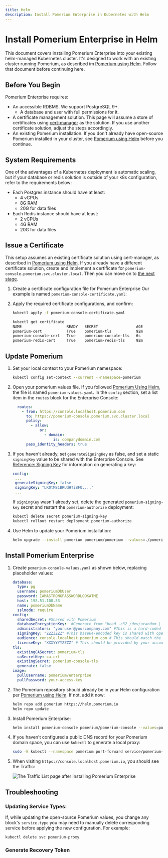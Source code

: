 ```yaml
---
title: Helm
description: Install Pomerium Enterprise in Kubernetes with Helm
---
```



# Install Pomerium Enterprise in Helm

This document covers installing Pomerium Enterprise into your existing helm-managed Kubernetes cluster. It's designed to work with an existing cluster running Pomerium, as described im [Pomerium using Helm]. Follow that document before continuing here.

## Before You Begin

Pomerium Enterprise requires:

- An accessible RDBMS. We support PostgreSQL 9+.
   - A database and user with full permissions for it.
- A certificate management solution. This page will assume a store of certificates using [cert-manager] as the solution. If you use another certificate solution, adjust the steps accordingly.
- An existing Pomerium installation. If you don't already have open-source Pomerium installed in your cluster, see [Pomerium using Helm] before you continue.


## System Requirements

One of the advantages of a Kubernetes deployment is automatic scaling, but if your database or redis solution is outside of your k8s configuration, refer to the requirements below:

- Each Postgres instance should have at least:
    - 4 vCPUs
    - 8G RAM
    - 20G for data files
- Each Redis instance should have at least:
    - 2 vCPUs
    - 4G RAM
    - 20G for data files

## Issue a Certificate

This setup assumes an existing certificate solution using cert-manager, as described in [Pomerium using Helm]. If you already have a different certificate solution, create and implement a certificate for `pomerium-console.pomerium.svc.cluster.local`. Then you can move on to [the next stage](#update-pomerium).


1. Create a certificate configuration file for Pomerium Enterprise Our example is named `pomerium-console-certificate.yaml`:

   <PomeriumConsoleCertificate/>

1. Apply the required certificate configurations, and confirm:

   ```bash
   kubectl apply -f pomerium-console-certificate.yaml
   ```

   ```bash
   kubectl get certificate
   NAME                    READY   SECRET                 AGE
   pomerium-cert           True    pomerium-tls           92m
   pomerium-console-cert   True    pomerium-console-tls   6s
   pomerium-redis-cert     True    pomerium-redis-tls     92m
   ```

## Update Pomerium

1. Set your local context to your Pomerium namespace:

   ```bash
   kubectl config set-context --current --namespace=pomerium
   ```

1. Open your pomerium values file. If you followed [Pomerium Using Helm], the file is named `pomerium-values.yaml`. In the `config` section, set a list item in the `routes` block for the Enterprise Console:

   ```yaml
     routes:
       - from: https://console.localhost.pomerium.com
         to: https://pomerium-console.pomerium.svc.cluster.local
         policy:
           - allow:
               or:
                 - domain:
                     is: companydomain.com
         pass_identity_headers: true
   ```

1. If you haven't already, set `generateSigningKey` as false, and set a static `signingKey` value to be shared with the Enterprise Console. See [Reference: Signing Key](/docs/reference/signing-key) for information on generating a key:

   ```yaml
   config:
    ...
    generateSigningKey: false
    signingKey: "LR0tMS1BRUdHTiBFQ...."
    ...
   ```

   If `signingKey` wasn't already set, delete the generated `pomerium-signing-key` secret and restart the `pomerium-authorize` deployment:

   ```bash
   kubectl delete secret pomerium-signing-key
   kubectl rollout restart deployment pomerium-authorize
   ```

1. Use Helm to update your Pomerium installation:

   ```bash
   helm upgrade --install pomerium pomerium/pomerium --values=./pomerium-values.yaml
   ```

## Install Pomerium Enterprise

1. Create `pomerium-console-values.yaml` as shown below, replacing placeholder values:

   ```yaml title="pomerium-console-values.yaml"
   database:
     type: pg
     username: pomeriumDbUser
     password: IAMASTRONGPASSWORDLOOKATME
     host: 198.51.100.53
     name: pomeriumDbName
     sslmode: require
   config:
     sharedSecret: #Shared with Pomerium
     databaseEncryptionKey:  #Generate from "head -c32 /dev/urandom | base64"
     administrators: "youruser@yourcompany.com" #This is a hard-coded access, remove once setup is complete
     signingKey: "ZZZZZZZ" #This base64-encoded key is shared with open-source Pomerium
     audience: console.localhost.pomerium.com # This should match the "from" value in your Pomerium route, excluding protocol.
     licenseKey: "XXXYYYYZZZZ" # This should be provided by your account team.
   tls:
     existingCASecret: pomerium-tls
     caSecretKey: ca.crt
     existingSecret: pomerium-console-tls
     generate: false
   image:
     pullUsername: pomerium/enterprise
     pullPassword: your-access-key
   ```

1. The Pomerium repository should already be in your Helm configuration per [Pomerium using Helm]. If not, add it now:

   ```bash
   helm repo add pomerium https://helm.pomerium.io
   helm repo update
   ```

1. Install Pomerium Enterprise:

   ```bash
   helm install pomerium-console pomerium/pomerium-console --values=pomerium-console-values.yaml
   ```

1. If you haven't configured a public DNS record for your Pomerium domain space, you can use `kubectl` to generate a local proxy:

   ```bash
   sudo -E kubectl --namespace pomerium port-forward service/pomerium-proxy 443:443
   ```

1. When visiting `https://console.localhost.pomerium.io`, you should see the Traffic:

   ![The Traffic List page after installing Pomerium Enterprise](../img/console-route-traffic.png)

## Troubleshooting

### Updating Service Types:

If, while updating the open-source Pomerium values, you change any block's `service.type` you may need to manually delete corresponding service before applying the new configuration. For example:

```bash
kubectl delete svc pomerium-proxy
```

[Pomerium using Helm]: /docs/k8s/helm
[cert-manager]: https://cert-manager.io/docs/

### Generate Recovery Token

<InstallMkcert/>
